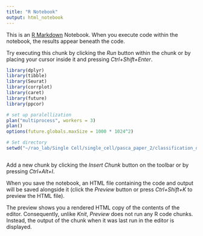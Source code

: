 ---
title: "R Notebook"
output: html_notebook
---

This is an [R Markdown](http://rmarkdown.rstudio.com) Notebook. When you execute code within the notebook, the results appear beneath the code. 

Try executing this chunk by clicking the *Run* button within the chunk or by placing your cursor inside it and pressing *Ctrl+Shift+Enter*. 

```{r}
library(dplyr)
library(tibble)
library(Seurat)
library(corrplot)
library(caret)
library(future)
library(ppcor)

# set up paralellization
plan("multiprocess", workers = 3)
plan()
options(future.globals.maxSize = 1000 * 1024^2)

# Set directory
setwd("~/rao_lab/Single Cell/single_cell/pasca_paper_2/classification_dataset")
```

```{r}

```

Add a new chunk by clicking the *Insert Chunk* button on the toolbar or by pressing *Ctrl+Alt+I*.

When you save the notebook, an HTML file containing the code and output will be saved alongside it (click the *Preview* button or press *Ctrl+Shift+K* to preview the HTML file).

The preview shows you a rendered HTML copy of the contents of the editor. Consequently, unlike *Knit*, *Preview* does not run any R code chunks. Instead, the output of the chunk when it was last run in the editor is displayed.
